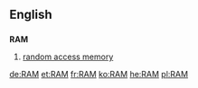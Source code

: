 {{see|ram|Ram}}

==English==
==={{Acronym}}===
'''RAM'''

#{{computing}} [[random access memory]]

[[de:RAM]]
[[et:RAM]]
[[fr:RAM]]
[[ko:RAM]]
[[he:RAM]]
[[pl:RAM]]